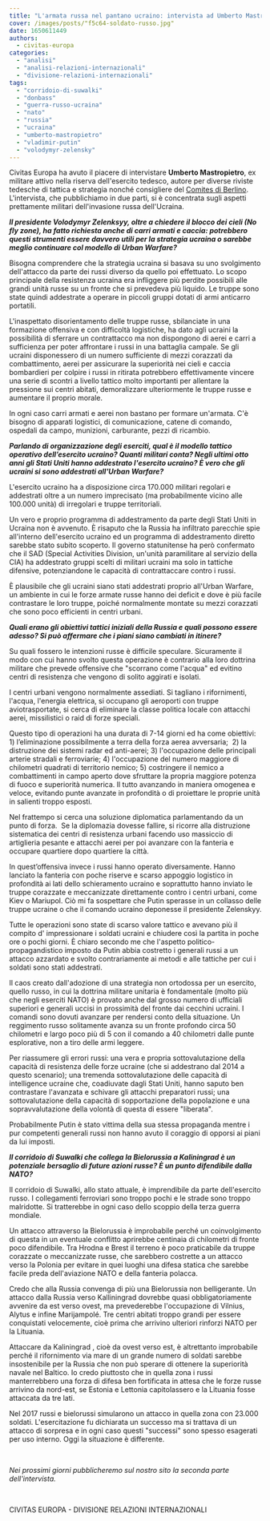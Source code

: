 ```yaml
---
title: "L'armata russa nel pantano ucraino: intervista ad Umberto Mastropietro (parte I)"
cover: /images/posts/"f5c64-soldato-russo.jpg"
date: 1650611449
authors:
  - civitas-europa
categories: 
  - "analisi"
  - "analisi-relazioni-internazionali"
  - "divisione-relazioni-internazionali"
tags: 
  - "corridoio-di-suwalki"
  - "donbass"
  - "guerra-russo-ucraina"
  - "nato"
  - "russia"
  - "ucraina"
  - "umberto-mastropietro"
  - "vladimir-putin"
  - "volodymyr-zelensky"
---
```


Civitas Europa ha avuto il piacere di intervistare **Umberto Mastropietro**, ex militare attivo nella riserva dell'esercito tedesco, autore per diverse riviste tedesche di tattica e strategia nonché consigliere del [Comites di Berlino](http://www.comites-berlin.de/). L'intervista, che pubblichiamo in due parti, si è concentrata sugli aspetti prettamente militari dell'invasione russa dell'Ucraina.

_**Il presidente Volodymyr Zelenksyy, oltre a chiedere il blocco dei cieli (No fly zone), ha fatto richiesta anche di carri armati e caccia: potrebbero questi strumenti essere davvero utili per la strategia ucraina o sarebbe meglio continuare col modello di Urban Warfare?**_

Bisogna comprendere che la strategia ucraina si basava su uno svolgimento dell'attacco da parte dei russi diverso da quello poi effettuato. Lo scopo principale della resistenza ucraina era infliggere più perdite possibili alle grandi unità russe su un fronte che si prevedeva più liquido. Le truppe sono state quindi addestrate a operare in piccoli gruppi dotati di armi anticarro portatili.

L'inaspettato disorientamento delle truppe russe, sbilanciate in una formazione offensiva e con difficoltà logistiche, ha dato agli ucraini la possibilità di sferrare un contrattacco ma non dispongono di aerei e carri a sufficienza per poter affrontare i russi in una battaglia campale. Se gli ucraini disponessero di un numero sufficiente di mezzi corazzati da combattimento, aerei per assicurare la superiorità nei cieli e caccia bombardieri per colpire i russi in ritirata potrebbero effettivamente vincere una serie di scontri a livello tattico molto importanti per allentare la pressione sui centri abitati, demoralizzare ulteriormente le truppe russe e aumentare il proprio morale.

In ogni caso carri armati e aerei non bastano per formare un'armata. C'è bisogno di apparati logistici, di comunicazione, catene di comando, ospedali da campo, munizioni, carburante, pezzi di ricambio.

**_Parlando di organizzazione degli eserciti, qual è il modello tattico operativo dell’esercito ucraino? Quanti militari conta? Negli ultimi otto anni gli Stati Uniti hanno addestrato l'esercito ucraino? È vero che gli ucraini si sono addestrati all'Urban Warfare?_**

L'esercito ucraino ha a disposizione circa 170.000 militari regolari e addestrati oltre a un numero imprecisato (ma probabilmente vicino alle 100.000 unità) di irregolari e truppe territoriali.

Un vero e proprio programma di addestramento da parte degli Stati Uniti in Ucraina non è avvenuto. È risaputo che la Russia ha infiltrato parecchie spie all'interno dell'esercito ucraino ed un programma di addestramento diretto sarebbe stato subito scoperto. Il governo statunitense ha però confermato che il SAD (Special Activities Division, un'unità paramilitare al servizio della CIA) ha addestrato gruppi scelti di militari ucraini ma solo in tattiche difensive, potenziandone le capacità di contrattaccare contro i russi.

È plausibile che gli ucraini siano stati addestrati proprio all'Urban Warfare, un ambiente in cui le forze armate russe hanno dei deficit e dove è più facile contrastare le loro truppe, poiché normalmente montate su mezzi corazzati che sono poco efficienti in centri urbani.

**_Quali erano gli obiettivi tattici iniziali della Russia e quali possono essere adesso? Si può affermare che i piani siano cambiati in itinere?_** 

Su quali fossero le intenzioni russe è difficile speculare. Sicuramente il modo con cui hanno svolto questa operazione è contrario alla loro dottrina militare che prevede offensive che "scorrano come l'acqua" ed evitino centri di resistenza che vengono di solito aggirati e isolati.

I centri urbani vengono normalmente assediati. Si tagliano i rifornimenti, l'acqua, l'energia elettrica, si occupano gli aeroporti con truppe aviotrasportate, si cerca di eliminare la classe politica locale con attacchi aerei, missilistici o raid di forze speciali.

Questo tipo di operazioni ha una durata di 7-14 giorni ed ha come obiettivi: 1) l’eliminazione possibilmente a terra della forza aerea avversaria;  2) la distruzione dei sistemi radar ed anti-aerei; 3) l'occupazione delle principali arterie stradali e ferroviarie; 4) l'occupazione del numero maggiore di chilometri quadrati di territorio nemico; 5) costringere il nemico a combattimenti in campo aperto dove sfruttare la propria maggiore potenza di fuoco e superiorità numerica. Il tutto avanzando in maniera omogenea e veloce, evitando punte avanzate in profondità o di proiettare le proprie unità in salienti troppo esposti.

Nel frattempo si cerca una soluzione diplomatica parlamentando da un punto di forza.  Se la diplomazia dovesse fallire, si ricorre alla distruzione sistematica dei centri di resistenza urbani facendo uso massiccio di artiglieria pesante e attacchi aerei per poi avanzare con la fanteria e occupare quartiere dopo quartiere la città.

In quest’offensiva invece i russi hanno operato diversamente. Hanno lanciato la fanteria con poche riserve e scarso appoggio logistico in profondità ai lati dello schieramento ucraino e soprattutto hanno inviato le truppe corazzate e meccanizzate direttamente contro i centri urbani, come Kiev o Mariupol. Ciò mi fa sospettare che Putin sperasse in un collasso delle truppe ucraine o che il comando ucraino deponesse il presidente Zelenskyy.

Tutte le operazioni sono state di scarso valore tattico e avevano più il compito d' impressionare i soldati ucraini e chiudere così la partita in poche ore o pochi giorni. È chiaro secondo me che l'aspetto politico-propagandistico imposto da Putin abbia costretto i generali russi a un attacco azzardato e svolto contrariamente ai metodi e alle tattiche per cui i soldati sono stati addestrati.

Il caos creato dall'adozione di una strategia non ortodossa per un esercito, quello russo, in cui la dottrina militare unitaria è fondamentale (molto più che negli eserciti NATO) è provato anche dal grosso numero di ufficiali superiori e generali uccisi in prossimità del fronte dai cecchini ucraini. I comandi sono dovuti avanzare per rendersi conto della situazione. Un reggimento russo solitamente avanza su un fronte profondo circa 50 chilometri e largo poco più di 5 con il comando a 40 chilometri dalle punte esplorative, non a tiro delle armi leggere.

Per riassumere gli errori russi: una vera e propria sottovalutazione della capacità di resistenza delle forze ucraine (che si addestrano dal 2014 a questo scenario); una tremenda sottovalutazione delle capacità di intelligence ucraine che, coadiuvate dagli Stati Uniti, hanno saputo ben contrastare l'avanzata e schivare gli attacchi preparatori russi; una sottovalutazione della capacità di sopportazione della popolazione e una sopravvalutazione della volontà di questa di essere "liberata".

Probabilmente Putin è stato vittima della sua stessa propaganda mentre i pur competenti generali russi non hanno avuto il coraggio di opporsi ai piani da lui imposti.

**_Il corridoio di Suwalki che collega la Bielorussia a Kaliningrad è un potenziale bersaglio di future azioni russe? È un punto difendibile dalla NATO?_**

Il corridoio di Suwalki, allo stato attuale, è imprendibile da parte dell'esercito russo. I collegamenti ferroviari sono troppo pochi e le strade sono troppo malridotte. Si tratterebbe in ogni caso dello scoppio della terza guerra mondiale.

Un attacco attraverso la Bielorussia è improbabile perché un coinvolgimento di questa in un eventuale conflitto aprirebbe centinaia di chilometri di fronte poco difendibile. Tra Hrodna e Brest il terreno è poco praticabile da truppe corazzate o meccanizzate russe, che sarebbero costrette a un attacco verso la Polonia per evitare in quei luoghi una difesa statica che sarebbe facile preda dell'aviazione NATO e della fanteria polacca.

Credo che alla Russia convenga di più una Bielorussia non belligerante. Un attacco dalla Russia verso Kalliningrad dovrebbe quasi obbligatoriamente avvenire da est verso ovest, ma prevederebbe l'occupazione di Vilnius, Alytus e infine Marijampolé. Tre centri abitati troppo grandi per essere conquistati velocemente, cioè prima che arrivino ulteriori rinforzi NATO per la Lituania.

Attaccare da Kaliningrad , cioè da ovest verso est, è altrettanto improbabile perché il rifornimento via mare di un grande numero di soldati sarebbe insostenibile per la Russia che non può sperare di ottenere la superiorità navale nel Baltico. Io credo piuttosto che in quella zona i russi manterrebbero una forza di difesa ben fortificata in attesa che le forze russe arrivino da nord-est, se Estonia e Lettonia capitolassero e la Lituania fosse attaccata da tre lati.

Nel 2017 russi e bielorussi simularono un attacco in quella zona con 23.000 soldati. L'esercitazione fu dichiarata un successo ma si trattava di un attacco di sorpresa e in ogni caso questi "successi" sono spesso esagerati per uso interno. Oggi la situazione è differente.

 

_Nei prossimi giorni pubblicheremo sul nostro sito la seconda parte dell'intervista._

 

CIVITAS EUROPA - DIVISIONE RELAZIONI INTERNAZIONALI
